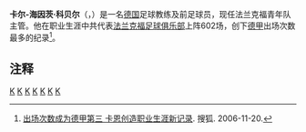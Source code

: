 {{Infobox football biography
| name= 卡尔-海因茨·科贝尔<br>{{lang|de|Karl-Heinz Körbel}}
| image = [[File:Koerbel.jpg|180px]]
| image_size =
| fullname = {{lang|de|Karl-Heinz Körbel}}
| birth_date  = {{birth date and age|1954|12|1|df=y}}
| birth_place = {{BRD}}[[多森海姆|多森海姆]]
| height = {{height|meters=1.82}}
| currentclub = [[法兰克福足球俱乐部|法兰克福]]（青年队主管）
| position = [[後衛_(足球)|后卫]]
| youthyears1= 1962–1972
| youthclubs1= 多森海姆
| years1 = 1972–1991
| clubs1 = [[法兰克福足球俱乐部|法兰克福]]
| caps1  = 602 | goals1 = 45
| nationalyears1 = 1974–1975
| nationalteam1  = {{nft|德国}}
| nationalcaps1  = 6 | nationalgoals1 = 0
| manageryears1  = 1994
| managerclubs1  = [[法兰克福足球俱乐部|法兰克福]]（代理主教练）
| manageryears2  = 1995–1996
| managerclubs2  = [[法兰克福足球俱乐部|法兰克福]]
| manageryears3  = 1996–1997
| managerclubs3  = [[吕贝克足球俱乐部|吕贝克]]
| manageryears4  = 1997–1998
| managerclubs4  = [[茨维考足球俱乐部|茨维考]]
}}

'''卡尔-海因茨·科贝尔'''（{{lang-de|'''Karl-Heinz Körbel'''}}，{{bd|1954年|12月1日|catIdx=Körbel, Karl-Heinz}}）是一名[[德国|德国]]足球教练及前足球员，现任法兰克福青年队主管。他在职业生涯中共代表[[法兰克福足球俱乐部|法兰克福足球俱乐部]]上阵602场，创下[[德甲|德甲]]出场次数最多的纪录<ref>{{zh}}[http://sports.sohu.com/20061120/n246499923.shtml 出场次数成为德甲第三 卡恩创造职业生涯新记录]. 搜狐. 2006-11-20.</ref>。

==注释==
{{reflist}}

{{Authority control}}
[[Category:德国男子足球运动员|K]]
[[Category:德國國家足球隊球員|K]]
[[Category:足球後衛|K]]
[[Category:法蘭克福球員|K]]
[[Category:法蘭克福主教練|K]]
[[Category:德甲球員|K]]
[[Category:德甲主教練|K]]